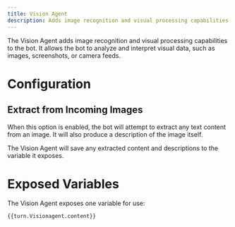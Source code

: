 ```yaml
---
title: Vision Agent
description: Adds image recognition and visual processing capabilities to your bot.
---
```


The Vision Agent adds image recognition and visual processing capabilities to the bot. It allows the bot to analyze and interpret visual data, such as images, screenshots, or camera feeds.

# Configuration

## Extract from Incoming Images

When this option is enabled, the bot will attempt to extract any text content from an image. It will also produce a description of the image itself.

The Vision Agent will save any extracted content and descriptions to the variable it exposes.

# Exposed Variables

The Vision Agent exposes one variable for use:

```
{{turn.Visionagent.content}}
```
